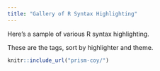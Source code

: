```yaml
---
title: "Gallery of R Syntax Highlighting"
---
```


Here's a sample of various R syntax highlighting.


These are the tags, sort by highlighter and theme.



```r
knitr::include_url("prism-coy/")
```
